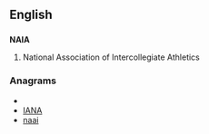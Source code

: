 {{also|Naia|naia}}
==English==

==={{initialism}}===
'''NAIA'''

# National Association of Intercollegiate Athletics

===Anagrams===
* {{alphagram|aain}}
* [[IANA#English|IANA]]
* [[naai#English|naai]]